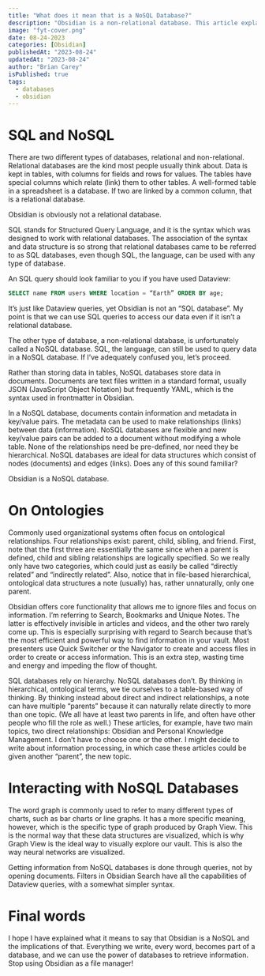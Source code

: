 ```yaml
---
title: "What does it mean that is a NoSQL Database?"
description: "Obsidian is a non-relational database. This article explains this and the significance of the fact."
image: "fyt-cover.png"
date: 08-24-2023
categories: [Obsidian]
publishedAt: "2023-08-24"
updatedAt: "2023-08-24"
author: "Brian Carey"
isPublished: true
tags:
  - databases
  - obsidian
---
```


# SQL and NoSQL

There are two different types of databases, relational and non-relational. Relational databases are the kind most people usually think about. Data is kept in tables, with columns for fields and rows for values. The tables have special columns which relate (link) them to other tables. A well-formed table in a spreadsheet is a database. If two are linked by a common column, that is a relational database.

Obsidian is obviously not a relational database.

SQL stands for Structured Query Language, and it is the syntax which was designed to work with relational databases. The association of the syntax and data structure is so strong that relational databases came to be referred to as SQL databases, even though SQL, the language, can be used with any type of database.

An SQL query should look familiar to you if you have used Dataview:

```sql
SELECT name FROM users WHERE location = “Earth” ORDER BY age;
```

It’s just like Dataview queries, yet Obsidian is not an “SQL database”. My point is that we can use SQL queries to access our data even if it isn’t a relational database.

The other type of database, a non-relational database, is unfortunately called a NoSQL database. SQL, the language, can still be used to query data in a NoSQL database. If I’ve adequately confused you, let’s proceed.

Rather than storing data in tables, NoSQL databases store data in documents. Documents are text files written in a standard format, usually JSON (JavaScript Object Notation) but frequently YAML, which is the syntax used in frontmatter in Obsidian.

In a NoSQL database, documents contain information and metadata in key/value pairs. The metadata can be used to make relationships (links) between data (information). NoSQL databases are flexible and new key/value pairs can be added to a document without modifying a whole table. None of the relationships need be pre-defined, nor need they be hierarchical. NoSQL databases are ideal for data structures which consist of nodes (documents) and edges (links). Does any of this sound familiar?

Obsidian is a NoSQL database.

# On Ontologies

Commonly used organizational systems often focus on ontological relationships. Four relationships exist: parent, child, sibling, and friend. First, note that the first three are essentially the same since when a parent is defined, child and sibling relationships are logically specified. So we really only have two categories, which could just as easily be called “directly related” and “indirectly related”. Also, notice that in file-based hierarchical, ontological data structures a note (usually) has, rather unnaturally, only one parent.

Obsidian offers core functionality that allows me to ignore files and focus on information. I’m referring to Search, Bookmarks and Unique Notes. The latter is effectively invisible in articles and videos, and the other two rarely come up. This is especially surprising with regard to Search because that’s the most efficient and powerful way to find information in your vault. Most presenters use Quick Switcher or the Navigator to create and access files in order to create or access information. This is an extra step, wasting time and energy and impeding the flow of thought.

SQL databases rely on hierarchy. NoSQL databases don’t. By thinking in hierarchical, ontological terms, we tie ourselves to a table-based way of thinking. By thinking instead about direct and indirect relationships, a note can have multiple “parents” because it can naturally relate directly to more than one topic. (We all have at least two parents in life, and often have other people who fill the role as well.) These articles, for example, have two main topics, two direct relationships: Obsidian and Personal Knowledge Management. I don’t have to choose one or the other. I might decide to write about information processing, in which case these articles could be given another “parent”, the new topic.

# Interacting with NoSQL Databases

The word graph is commonly used to refer to many different types of charts, such as bar charts or line graphs. It has a more specific meaning, however, which is the specific type of graph produced by Graph View. This is the normal way that these data structures are visualized, which is why Graph View is the ideal way to visually explore our vault. This is also the way neural networks are visualized.

Getting information from NoSQL databases is done through queries, not by opening documents. Filters in Obsidian Search have all the capabilities of Dataview queries, with a somewhat simpler syntax.

# Final words

I hope I have explained what it means to say that Obsidian is a NoSQL and the implications of that. Everything we write, every word, becomes part of a database, and we can use the power of databases to retrieve information. Stop using Obsidian as a file manager!
